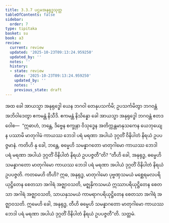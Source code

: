 ```yaml
---
title: 3.3.7 ပဌမအနုရုဒ္ဓသုတ္တ
tableOfContents: false
sidebar:
  order: 7
type: tipitaka
basket: su
book: a3
review:
  current: review
  updated: '2025-10-23T09:13:24.959250'
  updated_by: ''
  notes: ''
  history:
  - state: review
    date: '2025-10-23T09:13:24.959250'
    updated_by: ''
    notes: ''
    previous_state: draft
---
```



<ReviewStatus review={frontmatter.review} showDetails={true} />

<HypothesisAnnotation frontmatter={frontmatter} />

<DynamicBreadcrumb />

<Division number="130" book="a3" e="ch" v="15" p="284">

<Paragraph number="998" book="a3">
အထ ခေါ အာယသ္မာ အနုရုဒ္ဓေါ ယေန ဘဂဝါ တေနုပသင်္ကမိ; ဥပသင်္ကမိတွာ ဘဂဝန္တံ အဘိဝါဒေတွာ ဧကမန္တံ နိသီဒိ. ဧကမန္တံ နိသိန္နော ခေါ အာယသ္မာ အနုရုဒ္ဓေါ ဘဂဝန္တံ ဧတဒဝေါစ—  “ဣဓာဟံ, ဘန္တေ, ဒိဗ္ဗေန စက္ခုနာ ဝိသုဒ္ဓေန အတိက္ကန္တမာနုသကေန ယေဘုယျေန ပဿာမိ မာတုဂါမံ ကာယဿ ဘေဒါ ပရံ မရဏာ အပါယံ ဒုဂ္ဂတိံ ဝိနိပါတံ နိရယံ ဥပပဇ္ဇမာနံ. ကတိဟိ နု ခေါ, ဘန္တေ, ဓမ္မေဟိ သမန္နာဂတော မာတုဂါမော ကာယဿ ဘေဒါ ပရံ မရဏာ အပါယံ ဒုဂ္ဂတိံ ဝိနိပါတံ နိရယံ ဥပပဇ္ဇတီ”တိ?
</Paragraph>

<Paragraph number="999" book="a3">
“တီဟိ ခေါ, အနုရုဒ္ဓ, ဓမ္မေဟိ သမန္နာဂတော မာတုဂါမော ကာယဿ ဘေဒါ ပရံ မရဏာ အပါယံ ဒုဂ္ဂတိံ ဝိနိပါတံ နိရယံ ဥပပဇ္ဇတိ. ကတမေဟိ တီဟိ? ဣဓ, အနုရုဒ္ဓ, မာတုဂါမော ပုဗ္ဗဏှသမယံ မစ္ဆေရမလပရိယုဋ္ဌိတေန စေတသာ အဂါရံ အဇ္ဈာဝသတိ, မဇ္ဈနှိကသမယံ ဣဿာပရိယုဋ္ဌိတေန စေတသာ အဂါရံ အဇ္ဈာဝသတိ, သာယနှသမယံ ကာမရာဂပရိယုဋ္ဌိတေန စေတသာ အဂါရံ အဇ္ဈာဝသတိ. ဣမေဟိ ခေါ, အနုရုဒ္ဓ, တီဟိ ဓမ္မေဟိ သမန္နာဂတော မာတုဂါမော ကာယဿ ဘေဒါ ပရံ မရဏာ အပါယံ ဒုဂ္ဂတိံ ဝိနိပါတံ နိရယံ ဥပပဇ္ဇတီ”တိ.

</Paragraph>
</Division>

<Paragraph number="1000" type="center" book="a3">
သတ္တမံ.
</Paragraph>
